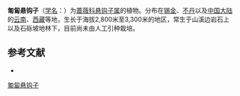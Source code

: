 {{Speciesbox
| name = 匍匐悬钩子
| status = 
| status_system = 
| image =
| genus = Rubus
| species = pectinarioides
| authority = Hara
}}

'''匍匐悬钩子'''（[[学名|学名]]：{{lang|la|''Rubus pectinarioides''}}）为[[蔷薇科|蔷薇科]][[悬钩子属|悬钩子属]]的植物。分布在[[锡金|锡金]]、[[不丹|不丹]]以及[[中国大陆|中国大陆]]的[[云南|云南]]、[[西藏|西藏]]等地，生长于海拔2,800米至3,300米的地区，常生于山溪边岩石上以及石砾坡地林下，目前尚未由人工引种栽培。

== 参考文献 ==
<div class="references-small">
* {{cite web| url =http://www.bioinfo.cn/db05/KmzwSpecies.php?action=view&id=19463| title =匍匐悬钩子| work =《中国高等植物数据库全库》| publisher =中国科学院微生物研究所| author =昆明植物研究所| accessdate =2009-02-25| deadurl =yes| archiveurl =https://web.archive.org/web/20160305100559/http://www.bioinfo.cn/db05/KmzwSpecies.php?action=view&id=19463| archivedate =2016-03-05}}
</div>
{{Taxonbar|from=Q10901694}}

[[Category:悬钩子属|匍匐悬钩子]]


{{植物小作品}}